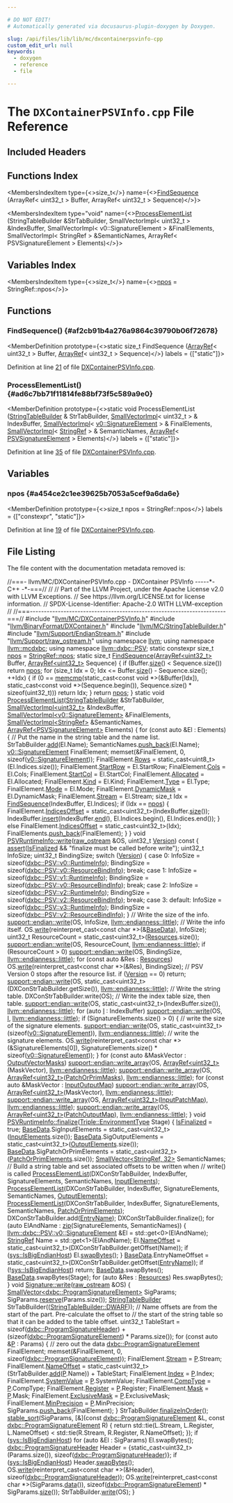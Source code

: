 ```yaml
---

# DO NOT EDIT!
# Automatically generated via docusaurus-plugin-doxygen by Doxygen.

slug: /api/files/lib/lib/mc/dxcontainerpsvinfo-cpp
custom_edit_url: null
keywords:
  - doxygen
  - reference
  - file

---
```





# The `DXContainerPSVInfo.cpp` File Reference

<DoxygenPage pluginConfig={pluginConfig}>



## Included Headers

<IncludesList>
<IncludesListItem
  filePath="llvm/MC/DXContainerPSVInfo.h"
  permalink="/docs/api/files/include/include/llvm/include/llvm/mc/dxcontainerpsvinfo-h"
  isLocal="true" />
<IncludesListItem
  filePath="llvm/BinaryFormat/DXContainer.h"
  permalink="/docs/api/files/include/include/llvm/include/llvm/binaryformat/dxcontainer-h"
  isLocal="true" />
<IncludesListItem
  filePath="llvm/MC/StringTableBuilder.h"
  permalink="/docs/api/files/include/include/llvm/include/llvm/mc/stringtablebuilder-h"
  isLocal="true" />
<IncludesListItem
  filePath="llvm/Support/EndianStream.h"
  permalink="/docs/api/files/include/include/llvm/include/llvm/support/endianstream-h"
  isLocal="true" />
<IncludesListItem
  filePath="llvm/Support/raw_ostream.h"
  permalink="/docs/api/files/include/include/llvm/include/llvm/support/raw-ostream-h"
  isLocal="true" />
</IncludesList>

## Functions Index

<MembersIndex>

<MembersIndexItem
  type={<>size&#95;t</>}
  name={<><a href="#af2cb91b4a276a9864c39790b06f72678">FindSequence</a> (ArrayRef&lt; uint32&#95;t &gt; Buffer, ArrayRef&lt; uint32&#95;t &gt; Sequence)</>}>
</MembersIndexItem>

<MembersIndexItem
  type="void"
  name={<><a href="#ad6c7bb71f11814fe88bf73f5c589a9e0">ProcessElementList</a> (StringTableBuilder &amp;StrTabBuilder, SmallVectorImpl&lt; uint32&#95;t &gt; &amp;IndexBuffer, SmallVectorImpl&lt; v0::SignatureElement &gt; &amp;FinalElements, SmallVectorImpl&lt; StringRef &gt; &amp;SemanticNames, ArrayRef&lt; PSVSignatureElement &gt; Elements)</>}>
</MembersIndexItem>

</MembersIndex>

## Variables Index

<MembersIndex>

<MembersIndexItem
  type={<>size&#95;t</>}
  name={<><a href="#a454ce2c1ee39625b7053a5cef9a6da6e">npos</a> = StringRef::npos</>}>
</MembersIndexItem>

</MembersIndex>


<SectionDefinition>

## Functions

### FindSequence() {#af2cb91b4a276a9864c39790b06f72678}

<MemberDefinition
  prototype={<>static size&#95;t FindSequence (<a href="/docs/api/classes/llvm/arrayref">ArrayRef</a>&lt; uint32&#95;t &gt; Buffer, <a href="/docs/api/classes/llvm/arrayref">ArrayRef</a>&lt; uint32&#95;t &gt; Sequence)</>}
  labels = {["static"]}>

Definition at line <a href="#l00021">21</a> of file <a href="/docs/api/files/lib/lib/mc/dxcontainerpsvinfo-cpp">DXContainerPSVInfo.cpp</a>.
</MemberDefinition>

### ProcessElementList() {#ad6c7bb71f11814fe88bf73f5c589a9e0}

<MemberDefinition
  prototype={<>static void ProcessElementList (<a href="/docs/api/classes/llvm/stringtablebuilder">StringTableBuilder</a> &amp; StrTabBuilder, <a href="/docs/api/classes/llvm/smallvectorimpl">SmallVectorImpl</a>&lt; uint32&#95;t &gt; &amp; IndexBuffer, <a href="/docs/api/classes/llvm/smallvectorimpl">SmallVectorImpl</a>&lt; <a href="/docs/api/structs/llvm/dxbc/psv/v0/signatureelement">v0::SignatureElement</a> &gt; &amp; FinalElements, <a href="/docs/api/classes/llvm/smallvectorimpl">SmallVectorImpl</a>&lt; <a href="/docs/api/classes/llvm/stringref">StringRef</a> &gt; &amp; SemanticNames, <a href="/docs/api/classes/llvm/arrayref">ArrayRef</a>&lt; <a href="/docs/api/structs/llvm/mcdxbc/psvsignatureelement">PSVSignatureElement</a> &gt; Elements)</>}
  labels = {["static"]}>

Definition at line <a href="#l00035">35</a> of file <a href="/docs/api/files/lib/lib/mc/dxcontainerpsvinfo-cpp">DXContainerPSVInfo.cpp</a>.
</MemberDefinition>

</SectionDefinition>

<SectionDefinition>

## Variables

### npos {#a454ce2c1ee39625b7053a5cef9a6da6e}

<MemberDefinition
  prototype={<>size&#95;t npos = StringRef::npos</>}
  labels = {["constexpr", "static"]}>

Definition at line <a href="#l00019">19</a> of file <a href="/docs/api/files/lib/lib/mc/dxcontainerpsvinfo-cpp">DXContainerPSVInfo.cpp</a>.
</MemberDefinition>

</SectionDefinition>

## File Listing

The file content with the documentation metadata removed is:

<ProgramListing>

<Link id="l00001" /><CodeLine lineNumber="1"><Highlight kind="comment">//===- llvm/MC/DXContainerPSVInfo.cpp - DXContainer PSVInfo -----&#42;- C++ -&#42;-===//</Highlight><Highlight kind="normal"></Highlight></CodeLine>
<Link id="l00002" /><CodeLine lineNumber="2"><Highlight kind="normal"></Highlight><Highlight kind="comment">//</Highlight><Highlight kind="normal"></Highlight></CodeLine>
<Link id="l00003" /><CodeLine lineNumber="3"><Highlight kind="normal"></Highlight><Highlight kind="comment">// Part of the LLVM Project, under the Apache License v2.0 with LLVM Exceptions.</Highlight><Highlight kind="normal"></Highlight></CodeLine>
<Link id="l00004" /><CodeLine lineNumber="4"><Highlight kind="normal"></Highlight><Highlight kind="comment">// See https://llvm.org/LICENSE.txt for license information.</Highlight><Highlight kind="normal"></Highlight></CodeLine>
<Link id="l00005" /><CodeLine lineNumber="5"><Highlight kind="normal"></Highlight><Highlight kind="comment">// SPDX-License-Identifier: Apache-2.0 WITH LLVM-exception</Highlight><Highlight kind="normal"></Highlight></CodeLine>
<Link id="l00006" /><CodeLine lineNumber="6"><Highlight kind="normal"></Highlight><Highlight kind="comment">//</Highlight><Highlight kind="normal"></Highlight></CodeLine>
<Link id="l00007" /><CodeLine lineNumber="7"><Highlight kind="normal"></Highlight><Highlight kind="comment">//===----------------------------------------------------------------------===//</Highlight><Highlight kind="normal"></Highlight></CodeLine>
<Link id="l00008" /><CodeLine lineNumber="8"><Highlight kind="normal"></Highlight></CodeLine>
<Link id="l00009" /><CodeLine lineNumber="9"><Highlight kind="normal"></Highlight><Highlight kind="preprocessor">#include &quot;<a href="/docs/api/files/include/include/llvm/include/llvm/mc/dxcontainerpsvinfo-h">llvm/MC/DXContainerPSVInfo.h</a>&quot;</Highlight><Highlight kind="normal"></Highlight></CodeLine>
<Link id="l00010" /><CodeLine lineNumber="10"><Highlight kind="normal"></Highlight><Highlight kind="preprocessor">#include &quot;<a href="/docs/api/files/include/include/llvm/include/llvm/binaryformat/dxcontainer-h">llvm/BinaryFormat/DXContainer.h</a>&quot;</Highlight><Highlight kind="normal"></Highlight></CodeLine>
<Link id="l00011" /><CodeLine lineNumber="11"><Highlight kind="normal"></Highlight><Highlight kind="preprocessor">#include &quot;<a href="/docs/api/files/include/include/llvm/include/llvm/mc/stringtablebuilder-h">llvm/MC/StringTableBuilder.h</a>&quot;</Highlight><Highlight kind="normal"></Highlight></CodeLine>
<Link id="l00012" /><CodeLine lineNumber="12"><Highlight kind="normal"></Highlight><Highlight kind="preprocessor">#include &quot;<a href="/docs/api/files/include/include/llvm/include/llvm/support/endianstream-h">llvm/Support/EndianStream.h</a>&quot;</Highlight><Highlight kind="normal"></Highlight></CodeLine>
<Link id="l00013" /><CodeLine lineNumber="13"><Highlight kind="normal"></Highlight><Highlight kind="preprocessor">#include &quot;<a href="/docs/api/files/include/include/llvm/include/llvm/support/raw-ostream-h">llvm/Support/raw&#95;ostream.h</a>&quot;</Highlight><Highlight kind="normal"></Highlight></CodeLine>
<Link id="l00014" /><CodeLine lineNumber="14"><Highlight kind="normal"></Highlight></CodeLine>
<Link id="l00015" /><CodeLine lineNumber="15"><Highlight kind="normal"></Highlight><Highlight kind="keyword">using namespace </Highlight><Highlight kind="normal"><a href="/docs/api/namespaces/llvm">llvm</a>;</Highlight></CodeLine>
<Link id="l00016" /><CodeLine lineNumber="16"><Highlight kind="normal"></Highlight><Highlight kind="keyword">using namespace </Highlight><Highlight kind="normal"><a href="/docs/api/namespaces/llvm/mcdxbc">llvm::mcdxbc</a>;</Highlight></CodeLine>
<Link id="l00017" /><CodeLine lineNumber="17"><Highlight kind="normal"></Highlight><Highlight kind="keyword">using namespace </Highlight><Highlight kind="normal"><a href="/docs/api/namespaces/llvm/dxbc/psv">llvm::dxbc::PSV</a>;</Highlight></CodeLine>
<Link id="l00018" /><CodeLine lineNumber="18"><Highlight kind="normal"></Highlight></CodeLine>
<Link id="l00019" /><CodeLine lineNumber="19" lineLink="#a454ce2c1ee39625b7053a5cef9a6da6e"><Highlight kind="normal"></Highlight><Highlight kind="keyword">static</Highlight><Highlight kind="normal"> </Highlight><Highlight kind="keyword">constexpr</Highlight><Highlight kind="normal"> </Highlight><Highlight kind="keywordtype">size&#95;t</Highlight><Highlight kind="normal"> <a href="#a454ce2c1ee39625b7053a5cef9a6da6e">npos</a> = <a href="/docs/api/classes/anonymous-namespace-path-cpp-/stringref/#ad0f54a163ac500b144590640c6f1eb6b">StringRef::npos</a>;</Highlight></CodeLine>
<Link id="l00020" /><CodeLine lineNumber="20"><Highlight kind="normal"></Highlight></CodeLine>
<Link id="l00021" /><CodeLine lineNumber="21" lineLink="#af2cb91b4a276a9864c39790b06f72678"><Highlight kind="normal"></Highlight><Highlight kind="keyword">static</Highlight><Highlight kind="normal"> </Highlight><Highlight kind="keywordtype">size&#95;t</Highlight><Highlight kind="normal"> <a href="#af2cb91b4a276a9864c39790b06f72678">FindSequence</a>(<a href="/docs/api/classes/llvm/arrayref">ArrayRef&lt;uint32&#95;t&gt;</a> Buffer,</Highlight></CodeLine>
<Link id="l00022" /><CodeLine lineNumber="22"><Highlight kind="normal">                           <a href="/docs/api/classes/llvm/arrayref">ArrayRef&lt;uint32&#95;t&gt;</a> Sequence) &#123;</Highlight></CodeLine>
<Link id="l00023" /><CodeLine lineNumber="23"><Highlight kind="normal">  </Highlight><Highlight kind="keywordflow">if</Highlight><Highlight kind="normal"> (Buffer.<a href="/docs/api/classes/llvm/arrayref/#a85ffb6531d4cda988ea81f18d4e56fb7">size</a>() &lt; Sequence.size())</Highlight></CodeLine>
<Link id="l00024" /><CodeLine lineNumber="24"><Highlight kind="normal">    </Highlight><Highlight kind="keywordflow">return</Highlight><Highlight kind="normal"> <a href="#a454ce2c1ee39625b7053a5cef9a6da6e">npos</a>;</Highlight></CodeLine>
<Link id="l00025" /><CodeLine lineNumber="25"><Highlight kind="normal">  </Highlight><Highlight kind="keywordflow">for</Highlight><Highlight kind="normal"> (</Highlight><Highlight kind="keywordtype">size&#95;t</Highlight><Highlight kind="normal"> Idx = 0; Idx &lt;= Buffer.<a href="/docs/api/classes/llvm/arrayref/#a85ffb6531d4cda988ea81f18d4e56fb7">size</a>() - Sequence.size(); ++Idx) &#123;</Highlight></CodeLine>
<Link id="l00026" /><CodeLine lineNumber="26"><Highlight kind="normal">    </Highlight><Highlight kind="keywordflow">if</Highlight><Highlight kind="normal"> (0 == <a href="/docs/api/files/lib/lib/transforms/lib/transforms/scalar/mergeicmps-cpp/#affd23ab4a2fbb796128b383986b7286f">memcmp</a>(</Highlight><Highlight kind="keyword">static&#95;cast&lt;</Highlight><Highlight kind="keyword">const </Highlight><Highlight kind="keywordtype">void</Highlight><Highlight kind="normal"> &#42;</Highlight><Highlight kind="keyword">&gt;</Highlight><Highlight kind="normal">(&amp;Buffer&#91;Idx&#93;),</Highlight></CodeLine>
<Link id="l00027" /><CodeLine lineNumber="27"><Highlight kind="normal">                    </Highlight><Highlight kind="keyword">static&#95;cast&lt;</Highlight><Highlight kind="keyword">const </Highlight><Highlight kind="keywordtype">void</Highlight><Highlight kind="normal"> &#42;</Highlight><Highlight kind="keyword">&gt;</Highlight><Highlight kind="normal">(Sequence.begin()),</Highlight></CodeLine>
<Link id="l00028" /><CodeLine lineNumber="28"><Highlight kind="normal">                    Sequence.size() &#42; </Highlight><Highlight kind="keyword">sizeof</Highlight><Highlight kind="normal">(uint32&#95;t)))</Highlight></CodeLine>
<Link id="l00029" /><CodeLine lineNumber="29"><Highlight kind="normal">      </Highlight><Highlight kind="keywordflow">return</Highlight><Highlight kind="normal"> Idx;</Highlight></CodeLine>
<Link id="l00030" /><CodeLine lineNumber="30"><Highlight kind="normal">  &#125;</Highlight></CodeLine>
<Link id="l00031" /><CodeLine lineNumber="31"><Highlight kind="normal">  </Highlight><Highlight kind="keywordflow">return</Highlight><Highlight kind="normal"> <a href="#a454ce2c1ee39625b7053a5cef9a6da6e">npos</a>;</Highlight></CodeLine>
<Link id="l00032" /><CodeLine lineNumber="32"><Highlight kind="normal">&#125;</Highlight></CodeLine>
<Link id="l00033" /><CodeLine lineNumber="33"><Highlight kind="normal"></Highlight></CodeLine>
<Link id="l00034" /><CodeLine lineNumber="34"><Highlight kind="normal"></Highlight><Highlight kind="keyword">static</Highlight><Highlight kind="normal"> </Highlight><Highlight kind="keywordtype">void</Highlight><Highlight kind="normal"></Highlight></CodeLine>
<Link id="l00035" /><CodeLine lineNumber="35" lineLink="#ad6c7bb71f11814fe88bf73f5c589a9e0"><Highlight kind="normal"><a href="#ad6c7bb71f11814fe88bf73f5c589a9e0">ProcessElementList</a>(<a href="/docs/api/classes/llvm/stringtablebuilder">StringTableBuilder</a> &amp;StrTabBuilder,</Highlight></CodeLine>
<Link id="l00036" /><CodeLine lineNumber="36"><Highlight kind="normal">                   <a href="/docs/api/classes/llvm/smallvectorimpl">SmallVectorImpl&lt;uint32&#95;t&gt;</a> &amp;IndexBuffer,</Highlight></CodeLine>
<Link id="l00037" /><CodeLine lineNumber="37"><Highlight kind="normal">                   <a href="/docs/api/classes/llvm/smallvectorimpl">SmallVectorImpl&lt;v0::SignatureElement&gt;</a> &amp;FinalElements,</Highlight></CodeLine>
<Link id="l00038" /><CodeLine lineNumber="38"><Highlight kind="normal">                   <a href="/docs/api/classes/llvm/smallvectorimpl">SmallVectorImpl&lt;StringRef&gt;</a> &amp;SemanticNames,</Highlight></CodeLine>
<Link id="l00039" /><CodeLine lineNumber="39"><Highlight kind="normal">                   <a href="/docs/api/classes/llvm/arrayref">ArrayRef&lt;PSVSignatureElement&gt;</a> Elements) &#123;</Highlight></CodeLine>
<Link id="l00040" /><CodeLine lineNumber="40"><Highlight kind="normal">  </Highlight><Highlight kind="keywordflow">for</Highlight><Highlight kind="normal"> (</Highlight><Highlight kind="keyword">const</Highlight><Highlight kind="normal"> </Highlight><Highlight kind="keyword">auto</Highlight><Highlight kind="normal"> &amp;El : Elements) &#123;</Highlight></CodeLine>
<Link id="l00041" /><CodeLine lineNumber="41"><Highlight kind="normal">    </Highlight><Highlight kind="comment">// Put the name in the string table and the name list.</Highlight><Highlight kind="normal"></Highlight></CodeLine>
<Link id="l00042" /><CodeLine lineNumber="42"><Highlight kind="normal">    StrTabBuilder.<a href="/docs/api/classes/llvm/stringtablebuilder/#ae6ba484ec18769c20a3c576c02f0b2a7">add</a>(El.Name);</Highlight></CodeLine>
<Link id="l00043" /><CodeLine lineNumber="43"><Highlight kind="normal">    SemanticNames.<a href="/docs/api/classes/llvm/smallvectortemplatebase/#af42bfbc067df27c19ee2fc859df58799">push&#95;back</a>(El.Name);</Highlight></CodeLine>
<Link id="l00044" /><CodeLine lineNumber="44"><Highlight kind="normal"></Highlight></CodeLine>
<Link id="l00045" /><CodeLine lineNumber="45"><Highlight kind="normal">    <a href="/docs/api/structs/llvm/dxbc/psv/v0/signatureelement">v0::SignatureElement</a> FinalElement;</Highlight></CodeLine>
<Link id="l00046" /><CodeLine lineNumber="46"><Highlight kind="normal">    memset(&amp;FinalElement, 0, </Highlight><Highlight kind="keyword">sizeof</Highlight><Highlight kind="normal">(<a href="/docs/api/structs/llvm/dxbc/psv/v0/signatureelement">v0::SignatureElement</a>));</Highlight></CodeLine>
<Link id="l00047" /><CodeLine lineNumber="47"><Highlight kind="normal">    FinalElement.<a href="/docs/api/structs/llvm/dxbc/psv/v0/signatureelement/#a8bbc59b596b2ca812c2aedbabfdef840">Rows</a> = </Highlight><Highlight kind="keyword">static&#95;cast&lt;</Highlight><Highlight kind="normal">uint8&#95;t</Highlight><Highlight kind="keyword">&gt;</Highlight><Highlight kind="normal">(El.Indices.size());</Highlight></CodeLine>
<Link id="l00048" /><CodeLine lineNumber="48"><Highlight kind="normal">    FinalElement.<a href="/docs/api/structs/llvm/dxbc/psv/v0/signatureelement/#aecca65a0ee2fef7ae6137b9cb4107d8e">StartRow</a> = El.StartRow;</Highlight></CodeLine>
<Link id="l00049" /><CodeLine lineNumber="49"><Highlight kind="normal">    FinalElement.<a href="/docs/api/structs/llvm/dxbc/psv/v0/signatureelement/#aed0fdadf3a8b0031d7adde43d23999d2">Cols</a> = El.Cols;</Highlight></CodeLine>
<Link id="l00050" /><CodeLine lineNumber="50"><Highlight kind="normal">    FinalElement.<a href="/docs/api/structs/llvm/dxbc/psv/v0/signatureelement/#affd715a9865731fc4f86f8ad8debccd8">StartCol</a> = El.StartCol;</Highlight></CodeLine>
<Link id="l00051" /><CodeLine lineNumber="51"><Highlight kind="normal">    FinalElement.<a href="/docs/api/structs/llvm/dxbc/psv/v0/signatureelement/#ad5cac55510cc81d2fa397eb409fb612d">Allocated</a> = El.Allocated;</Highlight></CodeLine>
<Link id="l00052" /><CodeLine lineNumber="52"><Highlight kind="normal">    FinalElement.<a href="/docs/api/structs/llvm/dxbc/psv/v0/signatureelement/#a1ae0d1bc81a066d3d3fbe24ab7bdb61b">Kind</a> = El.Kind;</Highlight></CodeLine>
<Link id="l00053" /><CodeLine lineNumber="53"><Highlight kind="normal">    FinalElement.<a href="/docs/api/structs/llvm/dxbc/psv/v0/signatureelement/#a89ea993b39896cdc43708fac35b5e11b">Type</a> = El.Type;</Highlight></CodeLine>
<Link id="l00054" /><CodeLine lineNumber="54"><Highlight kind="normal">    FinalElement.<a href="/docs/api/structs/llvm/dxbc/psv/v0/signatureelement/#a80c0612357de65a68cfc26f77a70a968">Mode</a> = El.Mode;</Highlight></CodeLine>
<Link id="l00055" /><CodeLine lineNumber="55"><Highlight kind="normal">    FinalElement.<a href="/docs/api/structs/llvm/dxbc/psv/v0/signatureelement/#a7e937261ce680c88998610451ea7526a">DynamicMask</a> = El.DynamicMask;</Highlight></CodeLine>
<Link id="l00056" /><CodeLine lineNumber="56"><Highlight kind="normal">    FinalElement.<a href="/docs/api/structs/llvm/dxbc/psv/v0/signatureelement/#ab2d84d73d59d634207bc228f5fbc53cd">Stream</a> = El.Stream;</Highlight></CodeLine>
<Link id="l00057" /><CodeLine lineNumber="57"><Highlight kind="normal"></Highlight></CodeLine>
<Link id="l00058" /><CodeLine lineNumber="58"><Highlight kind="normal">    </Highlight><Highlight kind="keywordtype">size&#95;t</Highlight><Highlight kind="normal"> Idx = <a href="#af2cb91b4a276a9864c39790b06f72678">FindSequence</a>(IndexBuffer, El.Indices);</Highlight></CodeLine>
<Link id="l00059" /><CodeLine lineNumber="59"><Highlight kind="normal">    </Highlight><Highlight kind="keywordflow">if</Highlight><Highlight kind="normal"> (Idx == <a href="#a454ce2c1ee39625b7053a5cef9a6da6e">npos</a>) &#123;</Highlight></CodeLine>
<Link id="l00060" /><CodeLine lineNumber="60"><Highlight kind="normal">      FinalElement.<a href="/docs/api/structs/llvm/dxbc/psv/v0/signatureelement/#a902112dca130ef99aaff5c9991646300">IndicesOffset</a> = </Highlight><Highlight kind="keyword">static&#95;cast&lt;</Highlight><Highlight kind="normal">uint32&#95;t</Highlight><Highlight kind="keyword">&gt;</Highlight><Highlight kind="normal">(IndexBuffer.<a href="/docs/api/classes/llvm/smallvectortemplatecommon/#a1c479a8c434377c2b8cb056bdfdfc201">size</a>());</Highlight></CodeLine>
<Link id="l00061" /><CodeLine lineNumber="61"><Highlight kind="normal">      IndexBuffer.<a href="/docs/api/classes/llvm/smallvectorimpl/#a94d23373106467003722f7d6c17b1528">insert</a>(IndexBuffer.<a href="/docs/api/classes/llvm/smallvectortemplatecommon/#a075e34e98605d0e7c289763a104869ac">end</a>(), El.Indices.begin(),</Highlight></CodeLine>
<Link id="l00062" /><CodeLine lineNumber="62"><Highlight kind="normal">                         El.Indices.end());</Highlight></CodeLine>
<Link id="l00063" /><CodeLine lineNumber="63"><Highlight kind="normal">    &#125; </Highlight><Highlight kind="keywordflow">else</Highlight><Highlight kind="normal"></Highlight></CodeLine>
<Link id="l00064" /><CodeLine lineNumber="64"><Highlight kind="normal">      FinalElement.<a href="/docs/api/structs/llvm/dxbc/psv/v0/signatureelement/#a902112dca130ef99aaff5c9991646300">IndicesOffset</a> = </Highlight><Highlight kind="keyword">static&#95;cast&lt;</Highlight><Highlight kind="normal">uint32&#95;t</Highlight><Highlight kind="keyword">&gt;</Highlight><Highlight kind="normal">(Idx);</Highlight></CodeLine>
<Link id="l00065" /><CodeLine lineNumber="65"><Highlight kind="normal">    FinalElements.<a href="/docs/api/classes/llvm/smallvectortemplatebase/#af42bfbc067df27c19ee2fc859df58799">push&#95;back</a>(FinalElement);</Highlight></CodeLine>
<Link id="l00066" /><CodeLine lineNumber="66"><Highlight kind="normal">  &#125;</Highlight></CodeLine>
<Link id="l00067" /><CodeLine lineNumber="67"><Highlight kind="normal">&#125;</Highlight></CodeLine>
<Link id="l00068" /><CodeLine lineNumber="68"><Highlight kind="normal"></Highlight></CodeLine>
<Link id="l00069" /><CodeLine lineNumber="69" lineLink="/docs/api/structs/llvm/mcdxbc/psvruntimeinfo/#a8ce05943db5cfcb56bbff62909a08e9c"><Highlight kind="normal"></Highlight><Highlight kind="keywordtype">void</Highlight><Highlight kind="normal"> <a href="/docs/api/structs/llvm/mcdxbc/psvruntimeinfo/#a8ce05943db5cfcb56bbff62909a08e9c">PSVRuntimeInfo::write</a>(<a href="/docs/api/classes/llvm/raw-ostream">raw&#95;ostream</a> &amp;OS, uint32&#95;t <a href="/docs/api/namespaces/llvm/#a689a023f54d38d41f6d952cac41ee538">Version</a>)</Highlight><Highlight kind="keyword"> const </Highlight><Highlight kind="normal">&#123;</Highlight></CodeLine>
<Link id="l00070" /><CodeLine lineNumber="70"><Highlight kind="normal">  <a href="/docs/api/files/lib/lib/target/lib/target/amdgpu/silowercontrolflow-cpp/#a4868c5d81c5ccc98c47aeab6244346a0">assert</a>(<a href="/docs/api/structs/llvm/mcdxbc/psvruntimeinfo/#a5490623d9b43cc6ffe8281b7371e6a74">IsFinalized</a> &amp;&amp; </Highlight><Highlight kind="stringliteral">&quot;finalize must be called before write&quot;</Highlight><Highlight kind="normal">);</Highlight></CodeLine>
<Link id="l00071" /><CodeLine lineNumber="71"><Highlight kind="normal"></Highlight></CodeLine>
<Link id="l00072" /><CodeLine lineNumber="72"><Highlight kind="normal">  uint32&#95;t InfoSize;</Highlight></CodeLine>
<Link id="l00073" /><CodeLine lineNumber="73"><Highlight kind="normal">  uint32&#95;t BindingSize;</Highlight></CodeLine>
<Link id="l00074" /><CodeLine lineNumber="74"><Highlight kind="normal">  </Highlight><Highlight kind="keywordflow">switch</Highlight><Highlight kind="normal"> (<a href="/docs/api/namespaces/llvm/#a689a023f54d38d41f6d952cac41ee538">Version</a>) &#123;</Highlight></CodeLine>
<Link id="l00075" /><CodeLine lineNumber="75"><Highlight kind="normal">  </Highlight><Highlight kind="keywordflow">case</Highlight><Highlight kind="normal"> 0:</Highlight></CodeLine>
<Link id="l00076" /><CodeLine lineNumber="76"><Highlight kind="normal">    InfoSize = </Highlight><Highlight kind="keyword">sizeof</Highlight><Highlight kind="normal">(<a href="/docs/api/structs/llvm/dxbc/psv/v0/runtimeinfo">dxbc::PSV::v0::RuntimeInfo</a>);</Highlight></CodeLine>
<Link id="l00077" /><CodeLine lineNumber="77"><Highlight kind="normal">    BindingSize = </Highlight><Highlight kind="keyword">sizeof</Highlight><Highlight kind="normal">(<a href="/docs/api/structs/llvm/dxbc/psv/v0/resourcebindinfo">dxbc::PSV::v0::ResourceBindInfo</a>);</Highlight></CodeLine>
<Link id="l00078" /><CodeLine lineNumber="78"><Highlight kind="normal">    </Highlight><Highlight kind="keywordflow">break</Highlight><Highlight kind="normal">;</Highlight></CodeLine>
<Link id="l00079" /><CodeLine lineNumber="79"><Highlight kind="normal">  </Highlight><Highlight kind="keywordflow">case</Highlight><Highlight kind="normal"> 1:</Highlight></CodeLine>
<Link id="l00080" /><CodeLine lineNumber="80"><Highlight kind="normal">    InfoSize = </Highlight><Highlight kind="keyword">sizeof</Highlight><Highlight kind="normal">(<a href="/docs/api/structs/llvm/dxbc/psv/v1/runtimeinfo">dxbc::PSV::v1::RuntimeInfo</a>);</Highlight></CodeLine>
<Link id="l00081" /><CodeLine lineNumber="81"><Highlight kind="normal">    BindingSize = </Highlight><Highlight kind="keyword">sizeof</Highlight><Highlight kind="normal">(<a href="/docs/api/structs/llvm/dxbc/psv/v0/resourcebindinfo">dxbc::PSV::v0::ResourceBindInfo</a>);</Highlight></CodeLine>
<Link id="l00082" /><CodeLine lineNumber="82"><Highlight kind="normal">    </Highlight><Highlight kind="keywordflow">break</Highlight><Highlight kind="normal">;</Highlight></CodeLine>
<Link id="l00083" /><CodeLine lineNumber="83"><Highlight kind="normal">  </Highlight><Highlight kind="keywordflow">case</Highlight><Highlight kind="normal"> 2:</Highlight></CodeLine>
<Link id="l00084" /><CodeLine lineNumber="84"><Highlight kind="normal">    InfoSize = </Highlight><Highlight kind="keyword">sizeof</Highlight><Highlight kind="normal">(<a href="/docs/api/structs/llvm/dxbc/psv/v2/runtimeinfo">dxbc::PSV::v2::RuntimeInfo</a>);</Highlight></CodeLine>
<Link id="l00085" /><CodeLine lineNumber="85"><Highlight kind="normal">    BindingSize = </Highlight><Highlight kind="keyword">sizeof</Highlight><Highlight kind="normal">(<a href="/docs/api/structs/llvm/dxbc/psv/v2/resourcebindinfo">dxbc::PSV::v2::ResourceBindInfo</a>);</Highlight></CodeLine>
<Link id="l00086" /><CodeLine lineNumber="86"><Highlight kind="normal">    </Highlight><Highlight kind="keywordflow">break</Highlight><Highlight kind="normal">;</Highlight></CodeLine>
<Link id="l00087" /><CodeLine lineNumber="87"><Highlight kind="normal">  </Highlight><Highlight kind="keywordflow">case</Highlight><Highlight kind="normal"> 3:</Highlight></CodeLine>
<Link id="l00088" /><CodeLine lineNumber="88"><Highlight kind="normal">  </Highlight><Highlight kind="keywordflow">default</Highlight><Highlight kind="normal">:</Highlight></CodeLine>
<Link id="l00089" /><CodeLine lineNumber="89"><Highlight kind="normal">    InfoSize = </Highlight><Highlight kind="keyword">sizeof</Highlight><Highlight kind="normal">(<a href="/docs/api/structs/llvm/dxbc/psv/v3/runtimeinfo">dxbc::PSV::v3::RuntimeInfo</a>);</Highlight></CodeLine>
<Link id="l00090" /><CodeLine lineNumber="90"><Highlight kind="normal">    BindingSize = </Highlight><Highlight kind="keyword">sizeof</Highlight><Highlight kind="normal">(<a href="/docs/api/structs/llvm/dxbc/psv/v2/resourcebindinfo">dxbc::PSV::v2::ResourceBindInfo</a>);</Highlight></CodeLine>
<Link id="l00091" /><CodeLine lineNumber="91"><Highlight kind="normal">  &#125;</Highlight></CodeLine>
<Link id="l00092" /><CodeLine lineNumber="92"><Highlight kind="normal"></Highlight></CodeLine>
<Link id="l00093" /><CodeLine lineNumber="93"><Highlight kind="normal">  </Highlight><Highlight kind="comment">// Write the size of the info.</Highlight><Highlight kind="normal"></Highlight></CodeLine>
<Link id="l00094" /><CodeLine lineNumber="94"><Highlight kind="normal">  <a href="/docs/api/namespaces/llvm/support/endian/#add1f2d1d972957d22186f4ec92f985f6">support::endian::write</a>(OS, InfoSize, <a href="/docs/api/namespaces/llvm/#ae1e26e57357947b25e392fd18ab000dbaaae6635e044ac56046b2893a529b5114">llvm::endianness::little</a>);</Highlight></CodeLine>
<Link id="l00095" /><CodeLine lineNumber="95"><Highlight kind="normal"></Highlight></CodeLine>
<Link id="l00096" /><CodeLine lineNumber="96"><Highlight kind="normal">  </Highlight><Highlight kind="comment">// Write the info itself.</Highlight><Highlight kind="normal"></Highlight></CodeLine>
<Link id="l00097" /><CodeLine lineNumber="97"><Highlight kind="normal">  OS.<a href="/docs/api/classes/llvm/raw-ostream/#a6e0cbc5c8568d8446c284c8538b2c9f1">write</a>(</Highlight><Highlight kind="keyword">reinterpret&#95;cast&lt;</Highlight><Highlight kind="keyword">const </Highlight><Highlight kind="keywordtype">char</Highlight><Highlight kind="normal"> &#42;</Highlight><Highlight kind="keyword">&gt;</Highlight><Highlight kind="normal">(&amp;<a href="/docs/api/structs/llvm/mcdxbc/psvruntimeinfo/#a09e379cfaaaa0b34ef750f75ea34c1f8">BaseData</a>), InfoSize);</Highlight></CodeLine>
<Link id="l00098" /><CodeLine lineNumber="98"><Highlight kind="normal"></Highlight></CodeLine>
<Link id="l00099" /><CodeLine lineNumber="99"><Highlight kind="normal">  uint32&#95;t ResourceCount = </Highlight><Highlight kind="keyword">static&#95;cast&lt;</Highlight><Highlight kind="normal">uint32&#95;t</Highlight><Highlight kind="keyword">&gt;</Highlight><Highlight kind="normal">(<a href="/docs/api/structs/llvm/mcdxbc/psvruntimeinfo/#a3a9d9cf1ccca83f03102ae0774632632">Resources</a>.size());</Highlight></CodeLine>
<Link id="l00100" /><CodeLine lineNumber="100"><Highlight kind="normal"></Highlight></CodeLine>
<Link id="l00101" /><CodeLine lineNumber="101"><Highlight kind="normal">  <a href="/docs/api/namespaces/llvm/support/endian/#add1f2d1d972957d22186f4ec92f985f6">support::endian::write</a>(OS, ResourceCount, <a href="/docs/api/namespaces/llvm/#ae1e26e57357947b25e392fd18ab000dbaaae6635e044ac56046b2893a529b5114">llvm::endianness::little</a>);</Highlight></CodeLine>
<Link id="l00102" /><CodeLine lineNumber="102"><Highlight kind="normal">  </Highlight><Highlight kind="keywordflow">if</Highlight><Highlight kind="normal"> (ResourceCount &gt; 0)</Highlight></CodeLine>
<Link id="l00103" /><CodeLine lineNumber="103"><Highlight kind="normal">    <a href="/docs/api/namespaces/llvm/support/endian/#add1f2d1d972957d22186f4ec92f985f6">support::endian::write</a>(OS, BindingSize, <a href="/docs/api/namespaces/llvm/#ae1e26e57357947b25e392fd18ab000dbaaae6635e044ac56046b2893a529b5114">llvm::endianness::little</a>);</Highlight></CodeLine>
<Link id="l00104" /><CodeLine lineNumber="104"><Highlight kind="normal"></Highlight></CodeLine>
<Link id="l00105" /><CodeLine lineNumber="105"><Highlight kind="normal">  </Highlight><Highlight kind="keywordflow">for</Highlight><Highlight kind="normal"> (</Highlight><Highlight kind="keyword">const</Highlight><Highlight kind="normal"> </Highlight><Highlight kind="keyword">auto</Highlight><Highlight kind="normal"> &amp;Res : <a href="/docs/api/structs/llvm/mcdxbc/psvruntimeinfo/#a3a9d9cf1ccca83f03102ae0774632632">Resources</a>)</Highlight></CodeLine>
<Link id="l00106" /><CodeLine lineNumber="106"><Highlight kind="normal">    OS.<a href="/docs/api/classes/llvm/raw-ostream/#a6e0cbc5c8568d8446c284c8538b2c9f1">write</a>(</Highlight><Highlight kind="keyword">reinterpret&#95;cast&lt;</Highlight><Highlight kind="keyword">const </Highlight><Highlight kind="keywordtype">char</Highlight><Highlight kind="normal"> &#42;</Highlight><Highlight kind="keyword">&gt;</Highlight><Highlight kind="normal">(&amp;Res), BindingSize);</Highlight></CodeLine>
<Link id="l00107" /><CodeLine lineNumber="107"><Highlight kind="normal"></Highlight></CodeLine>
<Link id="l00108" /><CodeLine lineNumber="108"><Highlight kind="normal">  </Highlight><Highlight kind="comment">// PSV Version 0 stops after the resource list.</Highlight><Highlight kind="normal"></Highlight></CodeLine>
<Link id="l00109" /><CodeLine lineNumber="109"><Highlight kind="normal">  </Highlight><Highlight kind="keywordflow">if</Highlight><Highlight kind="normal"> (<a href="/docs/api/namespaces/llvm/#a689a023f54d38d41f6d952cac41ee538">Version</a> == 0)</Highlight></CodeLine>
<Link id="l00110" /><CodeLine lineNumber="110"><Highlight kind="normal">    </Highlight><Highlight kind="keywordflow">return</Highlight><Highlight kind="normal">;</Highlight></CodeLine>
<Link id="l00111" /><CodeLine lineNumber="111"><Highlight kind="normal"></Highlight></CodeLine>
<Link id="l00112" /><CodeLine lineNumber="112"><Highlight kind="normal">  <a href="/docs/api/namespaces/llvm/support/endian/#add1f2d1d972957d22186f4ec92f985f6">support::endian::write</a>(OS,</Highlight></CodeLine>
<Link id="l00113" /><CodeLine lineNumber="113"><Highlight kind="normal">                         </Highlight><Highlight kind="keyword">static&#95;cast&lt;</Highlight><Highlight kind="normal">uint32&#95;t</Highlight><Highlight kind="keyword">&gt;</Highlight><Highlight kind="normal">(DXConStrTabBuilder.getSize()),</Highlight></CodeLine>
<Link id="l00114" /><CodeLine lineNumber="114"><Highlight kind="normal">                         <a href="/docs/api/namespaces/llvm/#ae1e26e57357947b25e392fd18ab000dbaaae6635e044ac56046b2893a529b5114">llvm::endianness::little</a>);</Highlight></CodeLine>
<Link id="l00115" /><CodeLine lineNumber="115"><Highlight kind="normal"></Highlight></CodeLine>
<Link id="l00116" /><CodeLine lineNumber="116"><Highlight kind="normal">  </Highlight><Highlight kind="comment">// Write the string table.</Highlight><Highlight kind="normal"></Highlight></CodeLine>
<Link id="l00117" /><CodeLine lineNumber="117"><Highlight kind="normal">  DXConStrTabBuilder.write(OS);</Highlight></CodeLine>
<Link id="l00118" /><CodeLine lineNumber="118"><Highlight kind="normal"></Highlight></CodeLine>
<Link id="l00119" /><CodeLine lineNumber="119"><Highlight kind="normal">  </Highlight><Highlight kind="comment">// Write the index table size, then table.</Highlight><Highlight kind="normal"></Highlight></CodeLine>
<Link id="l00120" /><CodeLine lineNumber="120"><Highlight kind="normal">  <a href="/docs/api/namespaces/llvm/support/endian/#add1f2d1d972957d22186f4ec92f985f6">support::endian::write</a>(OS, </Highlight><Highlight kind="keyword">static&#95;cast&lt;</Highlight><Highlight kind="normal">uint32&#95;t</Highlight><Highlight kind="keyword">&gt;</Highlight><Highlight kind="normal">(IndexBuffer.size()),</Highlight></CodeLine>
<Link id="l00121" /><CodeLine lineNumber="121"><Highlight kind="normal">                         <a href="/docs/api/namespaces/llvm/#ae1e26e57357947b25e392fd18ab000dbaaae6635e044ac56046b2893a529b5114">llvm::endianness::little</a>);</Highlight></CodeLine>
<Link id="l00122" /><CodeLine lineNumber="122"><Highlight kind="normal">  </Highlight><Highlight kind="keywordflow">for</Highlight><Highlight kind="normal"> (</Highlight><Highlight kind="keyword">auto</Highlight><Highlight kind="normal"> <a href="/docs/api/files/lib/lib/support/md5-cpp/#ac0eafdc9ee161b71e7af98af736952fd">I</a> : IndexBuffer)</Highlight></CodeLine>
<Link id="l00123" /><CodeLine lineNumber="123"><Highlight kind="normal">    <a href="/docs/api/namespaces/llvm/support/endian/#add1f2d1d972957d22186f4ec92f985f6">support::endian::write</a>(OS, <a href="/docs/api/files/lib/lib/support/md5-cpp/#ac0eafdc9ee161b71e7af98af736952fd">I</a>, <a href="/docs/api/namespaces/llvm/#ae1e26e57357947b25e392fd18ab000dbaaae6635e044ac56046b2893a529b5114">llvm::endianness::little</a>);</Highlight></CodeLine>
<Link id="l00124" /><CodeLine lineNumber="124"><Highlight kind="normal"></Highlight></CodeLine>
<Link id="l00125" /><CodeLine lineNumber="125"><Highlight kind="normal">  </Highlight><Highlight kind="keywordflow">if</Highlight><Highlight kind="normal"> (SignatureElements.size() &gt; 0) &#123;</Highlight></CodeLine>
<Link id="l00126" /><CodeLine lineNumber="126"><Highlight kind="normal">    </Highlight><Highlight kind="comment">// write the size of the signature elements.</Highlight><Highlight kind="normal"></Highlight></CodeLine>
<Link id="l00127" /><CodeLine lineNumber="127"><Highlight kind="normal">    <a href="/docs/api/namespaces/llvm/support/endian/#add1f2d1d972957d22186f4ec92f985f6">support::endian::write</a>(OS,</Highlight></CodeLine>
<Link id="l00128" /><CodeLine lineNumber="128"><Highlight kind="normal">                           </Highlight><Highlight kind="keyword">static&#95;cast&lt;</Highlight><Highlight kind="normal">uint32&#95;t</Highlight><Highlight kind="keyword">&gt;</Highlight><Highlight kind="normal">(</Highlight><Highlight kind="keyword">sizeof</Highlight><Highlight kind="normal">(<a href="/docs/api/structs/llvm/dxbc/psv/v0/signatureelement">v0::SignatureElement</a>)),</Highlight></CodeLine>
<Link id="l00129" /><CodeLine lineNumber="129"><Highlight kind="normal">                           <a href="/docs/api/namespaces/llvm/#ae1e26e57357947b25e392fd18ab000dbaaae6635e044ac56046b2893a529b5114">llvm::endianness::little</a>);</Highlight></CodeLine>
<Link id="l00130" /><CodeLine lineNumber="130"><Highlight kind="normal"></Highlight></CodeLine>
<Link id="l00131" /><CodeLine lineNumber="131"><Highlight kind="normal">    </Highlight><Highlight kind="comment">// write the signature elements.</Highlight><Highlight kind="normal"></Highlight></CodeLine>
<Link id="l00132" /><CodeLine lineNumber="132"><Highlight kind="normal">    OS.<a href="/docs/api/classes/llvm/raw-ostream/#a6e0cbc5c8568d8446c284c8538b2c9f1">write</a>(</Highlight><Highlight kind="keyword">reinterpret&#95;cast&lt;</Highlight><Highlight kind="keyword">const </Highlight><Highlight kind="keywordtype">char</Highlight><Highlight kind="normal"> &#42;</Highlight><Highlight kind="keyword">&gt;</Highlight><Highlight kind="normal">(&amp;SignatureElements&#91;0&#93;),</Highlight></CodeLine>
<Link id="l00133" /><CodeLine lineNumber="133"><Highlight kind="normal">             SignatureElements.size() &#42; </Highlight><Highlight kind="keyword">sizeof</Highlight><Highlight kind="normal">(<a href="/docs/api/structs/llvm/dxbc/psv/v0/signatureelement">v0::SignatureElement</a>));</Highlight></CodeLine>
<Link id="l00134" /><CodeLine lineNumber="134"><Highlight kind="normal">  &#125;</Highlight></CodeLine>
<Link id="l00135" /><CodeLine lineNumber="135"><Highlight kind="normal"></Highlight></CodeLine>
<Link id="l00136" /><CodeLine lineNumber="136"><Highlight kind="normal">  </Highlight><Highlight kind="keywordflow">for</Highlight><Highlight kind="normal"> (</Highlight><Highlight kind="keyword">const</Highlight><Highlight kind="normal"> </Highlight><Highlight kind="keyword">auto</Highlight><Highlight kind="normal"> &amp;MaskVector : <a href="/docs/api/structs/llvm/mcdxbc/psvruntimeinfo/#ac017cec633bc354cbd920a98a5964d16">OutputVectorMasks</a>)</Highlight></CodeLine>
<Link id="l00137" /><CodeLine lineNumber="137"><Highlight kind="normal">    <a href="/docs/api/namespaces/llvm/support/endian/#a0d40b2f1e459508b598037aca1a32cfc">support::endian::write&#95;array</a>(OS, <a href="/docs/api/classes/llvm/arrayref">ArrayRef&lt;uint32&#95;t&gt;</a>(MaskVector),</Highlight></CodeLine>
<Link id="l00138" /><CodeLine lineNumber="138"><Highlight kind="normal">                                 <a href="/docs/api/namespaces/llvm/#ae1e26e57357947b25e392fd18ab000dbaaae6635e044ac56046b2893a529b5114">llvm::endianness::little</a>);</Highlight></CodeLine>
<Link id="l00139" /><CodeLine lineNumber="139"><Highlight kind="normal">  <a href="/docs/api/namespaces/llvm/support/endian/#a0d40b2f1e459508b598037aca1a32cfc">support::endian::write&#95;array</a>(OS, <a href="/docs/api/classes/llvm/arrayref">ArrayRef&lt;uint32&#95;t&gt;</a>(<a href="/docs/api/structs/llvm/mcdxbc/psvruntimeinfo/#a1ba1347b905c22e0c9e7c449c293cd76">PatchOrPrimMasks</a>),</Highlight></CodeLine>
<Link id="l00140" /><CodeLine lineNumber="140"><Highlight kind="normal">                               <a href="/docs/api/namespaces/llvm/#ae1e26e57357947b25e392fd18ab000dbaaae6635e044ac56046b2893a529b5114">llvm::endianness::little</a>);</Highlight></CodeLine>
<Link id="l00141" /><CodeLine lineNumber="141"><Highlight kind="normal">  </Highlight><Highlight kind="keywordflow">for</Highlight><Highlight kind="normal"> (</Highlight><Highlight kind="keyword">const</Highlight><Highlight kind="normal"> </Highlight><Highlight kind="keyword">auto</Highlight><Highlight kind="normal"> &amp;MaskVector : <a href="/docs/api/structs/llvm/mcdxbc/psvruntimeinfo/#ad7517b46a0377e474b1696c096f00c84">InputOutputMap</a>)</Highlight></CodeLine>
<Link id="l00142" /><CodeLine lineNumber="142"><Highlight kind="normal">    <a href="/docs/api/namespaces/llvm/support/endian/#a0d40b2f1e459508b598037aca1a32cfc">support::endian::write&#95;array</a>(OS, <a href="/docs/api/classes/llvm/arrayref">ArrayRef&lt;uint32&#95;t&gt;</a>(MaskVector),</Highlight></CodeLine>
<Link id="l00143" /><CodeLine lineNumber="143"><Highlight kind="normal">                                 <a href="/docs/api/namespaces/llvm/#ae1e26e57357947b25e392fd18ab000dbaaae6635e044ac56046b2893a529b5114">llvm::endianness::little</a>);</Highlight></CodeLine>
<Link id="l00144" /><CodeLine lineNumber="144"><Highlight kind="normal">  <a href="/docs/api/namespaces/llvm/support/endian/#a0d40b2f1e459508b598037aca1a32cfc">support::endian::write&#95;array</a>(OS, <a href="/docs/api/classes/llvm/arrayref">ArrayRef&lt;uint32&#95;t&gt;</a>(<a href="/docs/api/structs/llvm/mcdxbc/psvruntimeinfo/#a57112dd0d88767da2954345fe632cc38">InputPatchMap</a>),</Highlight></CodeLine>
<Link id="l00145" /><CodeLine lineNumber="145"><Highlight kind="normal">                               <a href="/docs/api/namespaces/llvm/#ae1e26e57357947b25e392fd18ab000dbaaae6635e044ac56046b2893a529b5114">llvm::endianness::little</a>);</Highlight></CodeLine>
<Link id="l00146" /><CodeLine lineNumber="146"><Highlight kind="normal">  <a href="/docs/api/namespaces/llvm/support/endian/#a0d40b2f1e459508b598037aca1a32cfc">support::endian::write&#95;array</a>(OS, <a href="/docs/api/classes/llvm/arrayref">ArrayRef&lt;uint32&#95;t&gt;</a>(<a href="/docs/api/structs/llvm/mcdxbc/psvruntimeinfo/#a213212a265b45977a906b2519dc0bebd">PatchOutputMap</a>),</Highlight></CodeLine>
<Link id="l00147" /><CodeLine lineNumber="147"><Highlight kind="normal">                               <a href="/docs/api/namespaces/llvm/#ae1e26e57357947b25e392fd18ab000dbaaae6635e044ac56046b2893a529b5114">llvm::endianness::little</a>);</Highlight></CodeLine>
<Link id="l00148" /><CodeLine lineNumber="148"><Highlight kind="normal">&#125;</Highlight></CodeLine>
<Link id="l00149" /><CodeLine lineNumber="149"><Highlight kind="normal"></Highlight></CodeLine>
<Link id="l00150" /><CodeLine lineNumber="150" lineLink="/docs/api/structs/llvm/mcdxbc/psvruntimeinfo/#a3afcf265b28cf1aae8dab4af4c89201c"><Highlight kind="normal"></Highlight><Highlight kind="keywordtype">void</Highlight><Highlight kind="normal"> <a href="/docs/api/structs/llvm/mcdxbc/psvruntimeinfo/#a3afcf265b28cf1aae8dab4af4c89201c">PSVRuntimeInfo::finalize</a>(<a href="/docs/api/classes/llvm/triple/#a1778f5c464f88710033f7e11e84a9324">Triple::EnvironmentType</a> Stage) &#123;</Highlight></CodeLine>
<Link id="l00151" /><CodeLine lineNumber="151"><Highlight kind="normal">  <a href="/docs/api/structs/llvm/mcdxbc/psvruntimeinfo/#a5490623d9b43cc6ffe8281b7371e6a74">IsFinalized</a> = </Highlight><Highlight kind="keyword">true</Highlight><Highlight kind="normal">;</Highlight></CodeLine>
<Link id="l00152" /><CodeLine lineNumber="152"><Highlight kind="normal">  <a href="/docs/api/structs/llvm/mcdxbc/psvruntimeinfo/#a09e379cfaaaa0b34ef750f75ea34c1f8">BaseData</a>.SigInputElements = </Highlight><Highlight kind="keyword">static&#95;cast&lt;</Highlight><Highlight kind="normal">uint32&#95;t</Highlight><Highlight kind="keyword">&gt;</Highlight><Highlight kind="normal">(<a href="/docs/api/structs/llvm/mcdxbc/psvruntimeinfo/#a3c8ade6d02bf04b437d29581f5ff4988">InputElements</a>.size());</Highlight></CodeLine>
<Link id="l00153" /><CodeLine lineNumber="153"><Highlight kind="normal">  <a href="/docs/api/structs/llvm/mcdxbc/psvruntimeinfo/#a09e379cfaaaa0b34ef750f75ea34c1f8">BaseData</a>.SigOutputElements = </Highlight><Highlight kind="keyword">static&#95;cast&lt;</Highlight><Highlight kind="normal">uint32&#95;t</Highlight><Highlight kind="keyword">&gt;</Highlight><Highlight kind="normal">(<a href="/docs/api/structs/llvm/mcdxbc/psvruntimeinfo/#a7ee6638d1d25baadda882672ad2503fa">OutputElements</a>.size());</Highlight></CodeLine>
<Link id="l00154" /><CodeLine lineNumber="154"><Highlight kind="normal">  <a href="/docs/api/structs/llvm/mcdxbc/psvruntimeinfo/#a09e379cfaaaa0b34ef750f75ea34c1f8">BaseData</a>.SigPatchOrPrimElements =</Highlight></CodeLine>
<Link id="l00155" /><CodeLine lineNumber="155"><Highlight kind="normal">      </Highlight><Highlight kind="keyword">static&#95;cast&lt;</Highlight><Highlight kind="normal">uint32&#95;t</Highlight><Highlight kind="keyword">&gt;</Highlight><Highlight kind="normal">(<a href="/docs/api/structs/llvm/mcdxbc/psvruntimeinfo/#a8278c95e752f65773bd8cfe97d883b26">PatchOrPrimElements</a>.size());</Highlight></CodeLine>
<Link id="l00156" /><CodeLine lineNumber="156"><Highlight kind="normal"></Highlight></CodeLine>
<Link id="l00157" /><CodeLine lineNumber="157"><Highlight kind="normal">  <a href="/docs/api/classes/llvm/smallvector">SmallVector&lt;StringRef, 32&gt;</a> SemanticNames;</Highlight></CodeLine>
<Link id="l00158" /><CodeLine lineNumber="158"><Highlight kind="normal"></Highlight></CodeLine>
<Link id="l00159" /><CodeLine lineNumber="159"><Highlight kind="normal">  </Highlight><Highlight kind="comment">// Build a string table and set associated offsets to be written when</Highlight><Highlight kind="normal"></Highlight></CodeLine>
<Link id="l00160" /><CodeLine lineNumber="160"><Highlight kind="normal">  </Highlight><Highlight kind="comment">// write() is called</Highlight><Highlight kind="normal"></Highlight></CodeLine>
<Link id="l00161" /><CodeLine lineNumber="161"><Highlight kind="normal">  <a href="#ad6c7bb71f11814fe88bf73f5c589a9e0">ProcessElementList</a>(DXConStrTabBuilder, IndexBuffer, SignatureElements,</Highlight></CodeLine>
<Link id="l00162" /><CodeLine lineNumber="162"><Highlight kind="normal">                     SemanticNames, <a href="/docs/api/structs/llvm/mcdxbc/psvruntimeinfo/#a3c8ade6d02bf04b437d29581f5ff4988">InputElements</a>);</Highlight></CodeLine>
<Link id="l00163" /><CodeLine lineNumber="163"><Highlight kind="normal">  <a href="#ad6c7bb71f11814fe88bf73f5c589a9e0">ProcessElementList</a>(DXConStrTabBuilder, IndexBuffer, SignatureElements,</Highlight></CodeLine>
<Link id="l00164" /><CodeLine lineNumber="164"><Highlight kind="normal">                     SemanticNames, <a href="/docs/api/structs/llvm/mcdxbc/psvruntimeinfo/#a7ee6638d1d25baadda882672ad2503fa">OutputElements</a>);</Highlight></CodeLine>
<Link id="l00165" /><CodeLine lineNumber="165"><Highlight kind="normal">  <a href="#ad6c7bb71f11814fe88bf73f5c589a9e0">ProcessElementList</a>(DXConStrTabBuilder, IndexBuffer, SignatureElements,</Highlight></CodeLine>
<Link id="l00166" /><CodeLine lineNumber="166"><Highlight kind="normal">                     SemanticNames, <a href="/docs/api/structs/llvm/mcdxbc/psvruntimeinfo/#a8278c95e752f65773bd8cfe97d883b26">PatchOrPrimElements</a>);</Highlight></CodeLine>
<Link id="l00167" /><CodeLine lineNumber="167"><Highlight kind="normal"></Highlight></CodeLine>
<Link id="l00168" /><CodeLine lineNumber="168"><Highlight kind="normal">  DXConStrTabBuilder.add(<a href="/docs/api/structs/llvm/mcdxbc/psvruntimeinfo/#a1af3eadc5b0b59892963b569a9bd7e33">EntryName</a>);</Highlight></CodeLine>
<Link id="l00169" /><CodeLine lineNumber="169"><Highlight kind="normal"></Highlight></CodeLine>
<Link id="l00170" /><CodeLine lineNumber="170"><Highlight kind="normal">  DXConStrTabBuilder.finalize();</Highlight></CodeLine>
<Link id="l00171" /><CodeLine lineNumber="171"><Highlight kind="normal">  </Highlight><Highlight kind="keywordflow">for</Highlight><Highlight kind="normal"> (</Highlight><Highlight kind="keyword">auto</Highlight><Highlight kind="normal"> ElAndName : <a href="/docs/api/namespaces/llvm/#a06041e3bf4b0a9e8984809413ddd9506">zip</a>(SignatureElements, SemanticNames)) &#123;</Highlight></CodeLine>
<Link id="l00172" /><CodeLine lineNumber="172"><Highlight kind="normal">    <a href="/docs/api/structs/llvm/dxbc/psv/v0/signatureelement">llvm::dxbc::PSV::v0::SignatureElement</a> &amp;El = std::get&lt;0&gt;(ElAndName);</Highlight></CodeLine>
<Link id="l00173" /><CodeLine lineNumber="173"><Highlight kind="normal">    <a href="/docs/api/classes/llvm/stringref">StringRef</a> Name = std::get&lt;1&gt;(ElAndName);</Highlight></CodeLine>
<Link id="l00174" /><CodeLine lineNumber="174"><Highlight kind="normal">    El.<a href="/docs/api/structs/llvm/dxbc/psv/v0/signatureelement/#aebac9f9125c2e5f269773c7bbb47dfb8">NameOffset</a> = </Highlight><Highlight kind="keyword">static&#95;cast&lt;</Highlight><Highlight kind="normal">uint32&#95;t</Highlight><Highlight kind="keyword">&gt;</Highlight><Highlight kind="normal">(DXConStrTabBuilder.getOffset(Name));</Highlight></CodeLine>
<Link id="l00175" /><CodeLine lineNumber="175"><Highlight kind="normal">    </Highlight><Highlight kind="keywordflow">if</Highlight><Highlight kind="normal"> (<a href="/docs/api/namespaces/llvm/sys/#ab9f705441a3a825d4b8a93ca4476d4e7">sys::IsBigEndianHost</a>)</Highlight></CodeLine>
<Link id="l00176" /><CodeLine lineNumber="176"><Highlight kind="normal">      El.<a href="/docs/api/structs/llvm/dxbc/psv/v0/signatureelement/#a958ddaed23b06c2af79165e71ecdbca3">swapBytes</a>();</Highlight></CodeLine>
<Link id="l00177" /><CodeLine lineNumber="177"><Highlight kind="normal">  &#125;</Highlight></CodeLine>
<Link id="l00178" /><CodeLine lineNumber="178"><Highlight kind="normal"></Highlight></CodeLine>
<Link id="l00179" /><CodeLine lineNumber="179"><Highlight kind="normal">  <a href="/docs/api/structs/llvm/mcdxbc/psvruntimeinfo/#a09e379cfaaaa0b34ef750f75ea34c1f8">BaseData</a>.EntryNameOffset =</Highlight></CodeLine>
<Link id="l00180" /><CodeLine lineNumber="180"><Highlight kind="normal">      </Highlight><Highlight kind="keyword">static&#95;cast&lt;</Highlight><Highlight kind="normal">uint32&#95;t</Highlight><Highlight kind="keyword">&gt;</Highlight><Highlight kind="normal">(DXConStrTabBuilder.getOffset(<a href="/docs/api/structs/llvm/mcdxbc/psvruntimeinfo/#a1af3eadc5b0b59892963b569a9bd7e33">EntryName</a>));</Highlight></CodeLine>
<Link id="l00181" /><CodeLine lineNumber="181"><Highlight kind="normal"></Highlight></CodeLine>
<Link id="l00182" /><CodeLine lineNumber="182"><Highlight kind="normal">  </Highlight><Highlight kind="keywordflow">if</Highlight><Highlight kind="normal"> (!<a href="/docs/api/namespaces/llvm/sys/#ab9f705441a3a825d4b8a93ca4476d4e7">sys::IsBigEndianHost</a>)</Highlight></CodeLine>
<Link id="l00183" /><CodeLine lineNumber="183"><Highlight kind="normal">    </Highlight><Highlight kind="keywordflow">return</Highlight><Highlight kind="normal">;</Highlight></CodeLine>
<Link id="l00184" /><CodeLine lineNumber="184"><Highlight kind="normal">  <a href="/docs/api/structs/llvm/mcdxbc/psvruntimeinfo/#a09e379cfaaaa0b34ef750f75ea34c1f8">BaseData</a>.swapBytes();</Highlight></CodeLine>
<Link id="l00185" /><CodeLine lineNumber="185"><Highlight kind="normal">  <a href="/docs/api/structs/llvm/mcdxbc/psvruntimeinfo/#a09e379cfaaaa0b34ef750f75ea34c1f8">BaseData</a>.swapBytes(Stage);</Highlight></CodeLine>
<Link id="l00186" /><CodeLine lineNumber="186"><Highlight kind="normal">  </Highlight><Highlight kind="keywordflow">for</Highlight><Highlight kind="normal"> (</Highlight><Highlight kind="keyword">auto</Highlight><Highlight kind="normal"> &amp;Res : <a href="/docs/api/structs/llvm/mcdxbc/psvruntimeinfo/#a3a9d9cf1ccca83f03102ae0774632632">Resources</a>)</Highlight></CodeLine>
<Link id="l00187" /><CodeLine lineNumber="187"><Highlight kind="normal">    Res.swapBytes();</Highlight></CodeLine>
<Link id="l00188" /><CodeLine lineNumber="188"><Highlight kind="normal">&#125;</Highlight></CodeLine>
<Link id="l00189" /><CodeLine lineNumber="189"><Highlight kind="normal"></Highlight></CodeLine>
<Link id="l00190" /><CodeLine lineNumber="190" lineLink="/docs/api/classes/llvm/mcdxbc/signature/#a608616d2779ddc0d1ca2669b17119ba2"><Highlight kind="normal"></Highlight><Highlight kind="keywordtype">void</Highlight><Highlight kind="normal"> <a href="/docs/api/classes/llvm/mcdxbc/signature/#a608616d2779ddc0d1ca2669b17119ba2">Signature::write</a>(<a href="/docs/api/classes/llvm/raw-ostream">raw&#95;ostream</a> &amp;OS) &#123;</Highlight></CodeLine>
<Link id="l00191" /><CodeLine lineNumber="191"><Highlight kind="normal">  <a href="/docs/api/classes/llvm/smallvector">SmallVector&lt;dxbc::ProgramSignatureElement&gt;</a> SigParams;</Highlight></CodeLine>
<Link id="l00192" /><CodeLine lineNumber="192"><Highlight kind="normal">  SigParams.<a href="/docs/api/classes/llvm/smallvectorimpl/#a499ea32ca1b8d16cedfe01d1e5b08f29">reserve</a>(Params.size());</Highlight></CodeLine>
<Link id="l00193" /><CodeLine lineNumber="193"><Highlight kind="normal">  <a href="/docs/api/classes/llvm/stringtablebuilder">StringTableBuilder</a> StrTabBuilder((<a href="/docs/api/classes/llvm/stringtablebuilder/#a58c8b5f09afd8827aed05c9a1804e73aafa19fdcc19d034fbc975465426a59188">StringTableBuilder::DWARF</a>));</Highlight></CodeLine>
<Link id="l00194" /><CodeLine lineNumber="194"><Highlight kind="normal"></Highlight></CodeLine>
<Link id="l00195" /><CodeLine lineNumber="195"><Highlight kind="normal">  </Highlight><Highlight kind="comment">// Name offsets are from the start of the part. Pre-calculate the offset to</Highlight><Highlight kind="normal"></Highlight></CodeLine>
<Link id="l00196" /><CodeLine lineNumber="196"><Highlight kind="normal">  </Highlight><Highlight kind="comment">// the start of the string table so that it can be added to the table offset.</Highlight><Highlight kind="normal"></Highlight></CodeLine>
<Link id="l00197" /><CodeLine lineNumber="197"><Highlight kind="normal">  uint32&#95;t TableStart = </Highlight><Highlight kind="keyword">sizeof</Highlight><Highlight kind="normal">(<a href="/docs/api/structs/llvm/dxbc/programsignatureheader">dxbc::ProgramSignatureHeader</a>) +</Highlight></CodeLine>
<Link id="l00198" /><CodeLine lineNumber="198"><Highlight kind="normal">                        (</Highlight><Highlight kind="keyword">sizeof</Highlight><Highlight kind="normal">(<a href="/docs/api/structs/llvm/dxbc/programsignatureelement">dxbc::ProgramSignatureElement</a>) &#42; Params.size());</Highlight></CodeLine>
<Link id="l00199" /><CodeLine lineNumber="199"><Highlight kind="normal"></Highlight></CodeLine>
<Link id="l00200" /><CodeLine lineNumber="200"><Highlight kind="normal">  </Highlight><Highlight kind="keywordflow">for</Highlight><Highlight kind="normal"> (</Highlight><Highlight kind="keyword">const</Highlight><Highlight kind="normal"> </Highlight><Highlight kind="keyword">auto</Highlight><Highlight kind="normal"> &amp;<a href="/docs/api/files/lib/lib/option/option-cpp/#a04665169063c8ca1f2ea96c27fc7c2b2">P</a> : Params) &#123;</Highlight></CodeLine>
<Link id="l00201" /><CodeLine lineNumber="201"><Highlight kind="normal">    </Highlight><Highlight kind="comment">// zero out the data</Highlight><Highlight kind="normal"></Highlight></CodeLine>
<Link id="l00202" /><CodeLine lineNumber="202"><Highlight kind="normal">    <a href="/docs/api/structs/llvm/dxbc/programsignatureelement">dxbc::ProgramSignatureElement</a> FinalElement;</Highlight></CodeLine>
<Link id="l00203" /><CodeLine lineNumber="203"><Highlight kind="normal">    memset(&amp;FinalElement, 0, </Highlight><Highlight kind="keyword">sizeof</Highlight><Highlight kind="normal">(<a href="/docs/api/structs/llvm/dxbc/programsignatureelement">dxbc::ProgramSignatureElement</a>));</Highlight></CodeLine>
<Link id="l00204" /><CodeLine lineNumber="204"><Highlight kind="normal">    FinalElement.<a href="/docs/api/structs/llvm/dxbc/programsignatureelement/#aa0f95f5339f9abc93301c2f5edb07f11">Stream</a> = <a href="/docs/api/files/lib/lib/option/option-cpp/#a04665169063c8ca1f2ea96c27fc7c2b2">P</a>.Stream;</Highlight></CodeLine>
<Link id="l00205" /><CodeLine lineNumber="205"><Highlight kind="normal">    FinalElement.<a href="/docs/api/structs/llvm/dxbc/programsignatureelement/#a52f512d94d7be0e77ad9039aa92b0dca">NameOffset</a> =</Highlight></CodeLine>
<Link id="l00206" /><CodeLine lineNumber="206"><Highlight kind="normal">        </Highlight><Highlight kind="keyword">static&#95;cast&lt;</Highlight><Highlight kind="normal">uint32&#95;t</Highlight><Highlight kind="keyword">&gt;</Highlight><Highlight kind="normal">(StrTabBuilder.<a href="/docs/api/classes/llvm/stringtablebuilder/#ae6ba484ec18769c20a3c576c02f0b2a7">add</a>(<a href="/docs/api/files/lib/lib/option/option-cpp/#a04665169063c8ca1f2ea96c27fc7c2b2">P</a>.Name)) + TableStart;</Highlight></CodeLine>
<Link id="l00207" /><CodeLine lineNumber="207"><Highlight kind="normal">    FinalElement.<a href="/docs/api/structs/llvm/dxbc/programsignatureelement/#a6bd64a58ebaeafe7463633fb49815f04">Index</a> = <a href="/docs/api/files/lib/lib/option/option-cpp/#a04665169063c8ca1f2ea96c27fc7c2b2">P</a>.Index;</Highlight></CodeLine>
<Link id="l00208" /><CodeLine lineNumber="208"><Highlight kind="normal">    FinalElement.<a href="/docs/api/structs/llvm/dxbc/programsignatureelement/#aabf85abfa40e7b61c54ce888679dec4f">SystemValue</a> = <a href="/docs/api/files/lib/lib/option/option-cpp/#a04665169063c8ca1f2ea96c27fc7c2b2">P</a>.SystemValue;</Highlight></CodeLine>
<Link id="l00209" /><CodeLine lineNumber="209"><Highlight kind="normal">    FinalElement.<a href="/docs/api/structs/llvm/dxbc/programsignatureelement/#aead9ad20b61ae17efce676c34c9e3e95">CompType</a> = <a href="/docs/api/files/lib/lib/option/option-cpp/#a04665169063c8ca1f2ea96c27fc7c2b2">P</a>.CompType;</Highlight></CodeLine>
<Link id="l00210" /><CodeLine lineNumber="210"><Highlight kind="normal">    FinalElement.<a href="/docs/api/structs/llvm/dxbc/programsignatureelement/#afa1755a94dfc4e5217dd03b0c4d404d1">Register</a> = <a href="/docs/api/files/lib/lib/option/option-cpp/#a04665169063c8ca1f2ea96c27fc7c2b2">P</a>.Register;</Highlight></CodeLine>
<Link id="l00211" /><CodeLine lineNumber="211"><Highlight kind="normal">    FinalElement.<a href="/docs/api/structs/llvm/dxbc/programsignatureelement/#a97a2d3661f44250122781ea4c4aedd6d">Mask</a> = <a href="/docs/api/files/lib/lib/option/option-cpp/#a04665169063c8ca1f2ea96c27fc7c2b2">P</a>.Mask;</Highlight></CodeLine>
<Link id="l00212" /><CodeLine lineNumber="212"><Highlight kind="normal">    FinalElement.<a href="/docs/api/structs/llvm/dxbc/programsignatureelement/#a94fc660d4c3168074117b1100b542ca7">ExclusiveMask</a> = <a href="/docs/api/files/lib/lib/option/option-cpp/#a04665169063c8ca1f2ea96c27fc7c2b2">P</a>.ExclusiveMask;</Highlight></CodeLine>
<Link id="l00213" /><CodeLine lineNumber="213"><Highlight kind="normal">    FinalElement.<a href="/docs/api/structs/llvm/dxbc/programsignatureelement/#a29d95cbbed956c636c64d3ec73971af8">MinPrecision</a> = <a href="/docs/api/files/lib/lib/option/option-cpp/#a04665169063c8ca1f2ea96c27fc7c2b2">P</a>.MinPrecision;</Highlight></CodeLine>
<Link id="l00214" /><CodeLine lineNumber="214"><Highlight kind="normal">    SigParams.<a href="/docs/api/classes/llvm/smallvectortemplatebase/#af42bfbc067df27c19ee2fc859df58799">push&#95;back</a>(FinalElement);</Highlight></CodeLine>
<Link id="l00215" /><CodeLine lineNumber="215"><Highlight kind="normal">  &#125;</Highlight></CodeLine>
<Link id="l00216" /><CodeLine lineNumber="216"><Highlight kind="normal"></Highlight></CodeLine>
<Link id="l00217" /><CodeLine lineNumber="217"><Highlight kind="normal">  StrTabBuilder.<a href="/docs/api/classes/llvm/stringtablebuilder/#a12ff7a5198a84bc90537e2f1007af9fd">finalizeInOrder</a>();</Highlight></CodeLine>
<Link id="l00218" /><CodeLine lineNumber="218"><Highlight kind="normal">  <a href="/docs/api/namespaces/llvm/#a076f93c387f454f0db13d4bc7d4e7f9c">stable&#95;sort</a>(SigParams, &#91;&amp;&#93;(</Highlight><Highlight kind="keyword">const</Highlight><Highlight kind="normal"> <a href="/docs/api/structs/llvm/dxbc/programsignatureelement">dxbc::ProgramSignatureElement</a> &amp;L,</Highlight></CodeLine>
<Link id="l00219" /><CodeLine lineNumber="219"><Highlight kind="normal">                             </Highlight><Highlight kind="keyword">const</Highlight><Highlight kind="normal"> <a href="/docs/api/structs/llvm/dxbc/programsignatureelement">dxbc::ProgramSignatureElement</a> R) &#123;</Highlight></CodeLine>
<Link id="l00220" /><CodeLine lineNumber="220"><Highlight kind="normal">    </Highlight><Highlight kind="keywordflow">return</Highlight><Highlight kind="normal"> std::tie(L.Stream, L.Register, L.NameOffset) &lt;</Highlight></CodeLine>
<Link id="l00221" /><CodeLine lineNumber="221"><Highlight kind="normal">           std::tie(R.Stream, R.Register, R.NameOffset);</Highlight></CodeLine>
<Link id="l00222" /><CodeLine lineNumber="222"><Highlight kind="normal">  &#125;);</Highlight></CodeLine>
<Link id="l00223" /><CodeLine lineNumber="223"><Highlight kind="normal">  </Highlight><Highlight kind="keywordflow">if</Highlight><Highlight kind="normal"> (<a href="/docs/api/namespaces/llvm/sys/#ab9f705441a3a825d4b8a93ca4476d4e7">sys::IsBigEndianHost</a>)</Highlight></CodeLine>
<Link id="l00224" /><CodeLine lineNumber="224"><Highlight kind="normal">    </Highlight><Highlight kind="keywordflow">for</Highlight><Highlight kind="normal"> (</Highlight><Highlight kind="keyword">auto</Highlight><Highlight kind="normal"> &amp;El : SigParams)</Highlight></CodeLine>
<Link id="l00225" /><CodeLine lineNumber="225"><Highlight kind="normal">      El.swapBytes();</Highlight></CodeLine>
<Link id="l00226" /><CodeLine lineNumber="226"><Highlight kind="normal"></Highlight></CodeLine>
<Link id="l00227" /><CodeLine lineNumber="227"><Highlight kind="normal">  <a href="/docs/api/structs/llvm/dxbc/programsignatureheader">dxbc::ProgramSignatureHeader</a> Header = &#123;</Highlight><Highlight kind="keyword">static&#95;cast&lt;</Highlight><Highlight kind="normal">uint32&#95;t</Highlight><Highlight kind="keyword">&gt;</Highlight><Highlight kind="normal">(Params.size()),</Highlight></CodeLine>
<Link id="l00228" /><CodeLine lineNumber="228"><Highlight kind="normal">                                         </Highlight><Highlight kind="keyword">sizeof</Highlight><Highlight kind="normal">(<a href="/docs/api/structs/llvm/dxbc/programsignatureheader">dxbc::ProgramSignatureHeader</a>)&#125;;</Highlight></CodeLine>
<Link id="l00229" /><CodeLine lineNumber="229"><Highlight kind="normal">  </Highlight><Highlight kind="keywordflow">if</Highlight><Highlight kind="normal"> (<a href="/docs/api/namespaces/llvm/sys/#ab9f705441a3a825d4b8a93ca4476d4e7">sys::IsBigEndianHost</a>)</Highlight></CodeLine>
<Link id="l00230" /><CodeLine lineNumber="230"><Highlight kind="normal">    Header.<a href="/docs/api/structs/llvm/dxbc/programsignatureheader/#a2a6df212b6a70e0447059e38346fc739">swapBytes</a>();</Highlight></CodeLine>
<Link id="l00231" /><CodeLine lineNumber="231"><Highlight kind="normal">  OS.<a href="/docs/api/classes/llvm/raw-ostream/#a6e0cbc5c8568d8446c284c8538b2c9f1">write</a>(</Highlight><Highlight kind="keyword">reinterpret&#95;cast&lt;</Highlight><Highlight kind="keyword">const </Highlight><Highlight kind="keywordtype">char</Highlight><Highlight kind="normal"> &#42;</Highlight><Highlight kind="keyword">&gt;</Highlight><Highlight kind="normal">(&amp;Header),</Highlight></CodeLine>
<Link id="l00232" /><CodeLine lineNumber="232"><Highlight kind="normal">           </Highlight><Highlight kind="keyword">sizeof</Highlight><Highlight kind="normal">(<a href="/docs/api/structs/llvm/dxbc/programsignatureheader">dxbc::ProgramSignatureHeader</a>));</Highlight></CodeLine>
<Link id="l00233" /><CodeLine lineNumber="233"><Highlight kind="normal">  OS.<a href="/docs/api/classes/llvm/raw-ostream/#a6e0cbc5c8568d8446c284c8538b2c9f1">write</a>(</Highlight><Highlight kind="keyword">reinterpret&#95;cast&lt;</Highlight><Highlight kind="keyword">const </Highlight><Highlight kind="keywordtype">char</Highlight><Highlight kind="normal"> &#42;</Highlight><Highlight kind="keyword">&gt;</Highlight><Highlight kind="normal">(SigParams.<a href="/docs/api/classes/llvm/smallvectortemplatecommon/#a7b68be12c974b6b70bc86062f221a344">data</a>()),</Highlight></CodeLine>
<Link id="l00234" /><CodeLine lineNumber="234"><Highlight kind="normal">           </Highlight><Highlight kind="keyword">sizeof</Highlight><Highlight kind="normal">(<a href="/docs/api/structs/llvm/dxbc/programsignatureelement">dxbc::ProgramSignatureElement</a>) &#42; SigParams.<a href="/docs/api/classes/llvm/smallvectortemplatecommon/#a1c479a8c434377c2b8cb056bdfdfc201">size</a>());</Highlight></CodeLine>
<Link id="l00235" /><CodeLine lineNumber="235"><Highlight kind="normal">  StrTabBuilder.<a href="/docs/api/classes/llvm/stringtablebuilder/#ae2469d919349b52e2d98dd09fed5d623">write</a>(OS);</Highlight></CodeLine>
<Link id="l00236" /><CodeLine lineNumber="236"><Highlight kind="normal">&#125;</Highlight></CodeLine>

</ProgramListing>

</DoxygenPage>
